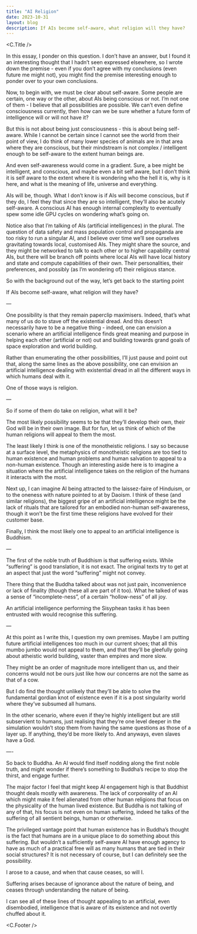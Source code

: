 ```yaml
---
title: "AI Religion"
date: 2023-10-31
layout: blog
description: If AIs become self-aware, what religion will they have?
---
```



<C.Title />

In this essay, I ponder on this question. I don’t have an answer, but I found it an interesting thought that I hadn’t seen expressed elsewhere, so I wrote down the premise - even if you don’t agree with my conclusions (even future me might not), you might find the premise interesting enough to ponder over to your own conclusions.

Now, to begin with, we must be clear about self-aware. Some people are certain, one way or the other, about AIs being conscious or not. I’m not one of them - I believe that all possibilities are possible. We can’t even define consciousness currently, then how can we be sure whether a future form of intelligence will or will not have it?

But this is not about being just consciousness - this is about being self-aware. While I cannot be certain since I cannot see the world from their point of view, I do think of many lower species of animals are in that area where they are conscious, but their mindstream is not complex / intelligent enough to be self-aware to the extent human beings are.

And even self-awareness would come in a gradient. Sure, a bee might be intelligent, and conscious, and maybe even a bit self aware, but I don’t think it is self aware to the extent where it is wondering who the hell it is, why is it here, and what is the meaning of life, universe and everything.

AIs will be, though. What I don’t know is if AIs will become conscious, but if they do, I feel they that since they are so intelligent, they’ll also be acutely self-aware. A conscious AI has enough internal complexity to eventually spew some idle GPU cycles on wondering what’s going on.

Notice also that I’m talking of AIs (artificial intelligences) in the plural. The question of data safety and mass population control and propaganda are too risky to run a singular AI, and I believe over time we’ll see ourselves gravitating towards local, customised AIs. They might share the source, and they might be networked to talk to each other or to higher capability central AIs, but there will be branch off points where local AIs will have local history and state and compute capabilities of their own. Their personalities, their preferences, and possibly (as I’m wondering of) their religious stance.

So with the background out of the way, let’s get back to the starting point

If AIs become self-aware, what religion will they have?

—

One possibility is that they remain paperclip maximisers. Indeed, that’s what many of us do to stave off the existential dread. And this doesn’t necessarily have to be a negative thing - indeed, one can envision a scenario where an artificial intelligence finds great meaning and purpose in helping each other (artificial or not) out and building towards grand goals of space exploration and world building.

Rather than enumerating the other possibilities, I’ll just pause and point out that, along the same lines as the above possibility, one can envision an artificial intelligence dealing with existential dread in all the different ways in which humans deal with it.

One of those ways is religion.

—

So if some of them do take on religion, what will it be?

The most likely possibility seems to be that they’ll develop their own, their God will be in their own image. But for fun, let us think of which of the human religions will appeal to them the most.

The least likely I think is one of the monotheistic religions. I say so because at a surface level, the metaphysics of monotheistic religions are too tied to human existence and human problems and human salvation to appeal to a non-human existence. Though an interesting aside here is to imagine a situation where the artificial intelligence takes on the religion of the humans it interacts with the most.

Next up, I can imagine AI being attracted to the laissez-faire of Hinduism,  or to the oneness with nature pointed to at by Daoism. I think of these (and similar religions), the biggest gripe of an artificial intelligence might be the lack of rituals that are tailored for an embodied non-human self-awareness, though it won’t be the first time these religions have evolved for their customer base.

Finally, I think the most likely one to appeal to an artificial intelligence is Buddhism.

—

The first of the noble truth of Buddhism is that suffering exists. While “suffering” is good translation, it is not exact. The original texts try to get at an aspect that just the word “suffering” might not convey.

There thing that the Buddha talked about was not just pain, inconvenience  or lack of finality (though these all are part of it too). What he talked of was a sense of “incomplete-ness”, of a certain “hollow-ness” of all joy.

An artificial intelligence performing the Sisyphean tasks it has been entrusted with would recognise this suffering.

—

At this point as I write this, I question my own premises. Maybe I am putting future artificial intelligences too much in our current shoes; that all this mumbo jumbo would not appeal to them, and that they’ll be gleefully going about atheistic world building, vaster than empires and more slow.

They might be an order of magnitude more intelligent than us, and their concerns would not be ours just like how our concerns are not the same as that of a cow.

But I do find the thought unlikely that they’ll be able to solve the fundamental gordian knot of existence even if it is a post singularity world where they’ve subsumed all humans.

In the other scenario, where even if they’re highly intelligent but are still subservient to humans, just realising that they’re one level deeper in the simulation wouldn’t stop them from having the same questions as those of a layer up. If anything, they’d be more likely to. And anyways, even slaves have a God.

—-

So back to Buddha. An AI would find itself nodding along the first noble truth, and might wonder if there’s something to Buddha’s recipe to stop the thirst, and engage further.

The major factor I feel that might keep AI engagement high is that Buddhist thought deals mostly with awareness. The lack of corporeality of an AI which might make it feel alienated from other human religions that focus on the physicality of the human lived existence. But Buddha is not talking of any of that, his focus is not even on human suffering, indeed he talks of the suffering of all sentient beings, human or otherwise.

The privileged vantage point that human existence has in Buddha’s thought is the fact that humans are in a unique place to do something about this suffering. But wouldn’t a sufficiently self-aware AI have enough agency to have as much of a practical free will as many humans that are tied in their social structures? It is not necessary of course, but I can definitely see the possibility.

I arose to a cause, and when that cause ceases, so will I.

Suffering arises because of ignorance about the nature of being, and ceases through understanding the nature of being.

I can see all of these lines of thought appealing to an artificial, even disembodied, intelligence that is aware of its existence and not overtly chuffed about it.


<C.Footer />
